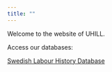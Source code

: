 ```yaml
---
title: ""
---
```


Welcome to the website of UHILL. 

Access our databases:

[Swedish Labour History Database](https://jonatanandersson.shinyapps.io/LabourHistorySite/ )
